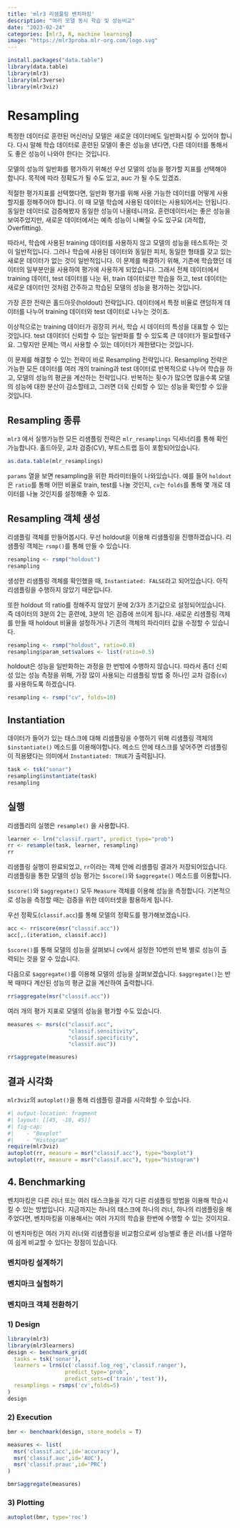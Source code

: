 ```yaml
---
title: 'mlr3 리샘플링 벤치마킹'
description: "여러 모델 동시 학습 및 성능비교"
date: "2023-02-24"
categories: [mlr3, R, machine learning]
image: "https://mlr3proba.mlr-org.com/logo.svg"
---
```


```r
install.packages("data.table")
library(data.table)
library(mlr3)
library(mlr3verse)
library(mlr3viz)
```

# Resampling

특정한 데이터로 훈련된 머신러닝 모델은 새로운 데이터에도 일반화시킬 수 있어야 합니다. 다시 말해 학습 데이터로 훈련된 모델이 좋은 성능을 낸다면, 다른 데이터를 통해서도 좋은 성능이 나와야 한다는 것입니다.

모델의 성능의 일반화를 평가하기 위해선 우선 모델의 성능을 평가할 지표를 선택해야 합니다. 목적에 따라 정확도가 될 수도 있고, auc 가 될 수도 있겠죠.

적절한 평가지표를 선택했다면, 일반화 평가를 위해 사용 가능한 데이터를 어떻게 사용할지를 정해주어야 합니다. 이 때 모델 학습에 사용된 데이터는 사용되어서는 안됩니다. 동일한 데이터로 검증해봤자 동일한 성능이 나올테니까요. 훈련데이터서는 좋은 성능을 보여주었지만, 새로운 데이터에서는 예측 성능이 나빠질 수도 있구요 (과적합, Overfitting).

따라서, 학습에 사용된 training 데이터를 사용하지 않고 모델의 성능을 테스트하는 것이 일반적입니다. 그러나 학습에 사용된 데이터와 동일한 피처, 동일한 형태를 갖고 있는 새로운 데이터가 없는 것이 일반적입니다. 이 문제를 해결하기 위해, 기존에 학습했던 데이터의 일부분만을 사용하여 평가에 사용하게 되었습니다. 그래서 전체 데이터에서 training 데이터, test 데이터를 나눈 뒤, train 데이터로만 학습을 하고, test 데이터는 새로운 데이터인 것처럼 간주하고 학습된 모델의 성능을 평가하는 것입니다.

가장 흔한 전략은 홀드아웃(holdout) 전략입니다. 데이터에서 특정 비율로 랜덤하게 데이터를 나누어 training 데이터와 test 데이터로 나누는 것이죠.

이상적으로는 training 데이터가 굉장히 커서, 학습 시 데이터의 특성을 대표할 수 있는 것입니다. test 데이터더 신뢰할 수 있는 일반화를 할 수 있도록 큰 데이터가 필요할테구요. 그렇지만 문제는 역시 사용할 수 있는 데이터가 제한됐다는 것입니다.

이 문제를 해결할 수 있는 전략이 바로 Resampling 전략입니다. Resampling 전략은 가능한 모든 데이터를 여러 개의 training과 test 데이터로 반복적으로 나누어 학습을 하고, 모델의 성능의 평균을 계산하는 전략입니다. 반복하는 횟수가 많으면 많을수록 모델의 성능에 대한 분산이 감소할테고, 그러면 더욱 신뢰할 수 있는 성능을 확인할 수 있을 것입니다.

## Resampling 종류

`mlr3` 에서 실행가능한 모든 리샘플링 전략은 `mlr_resamplings` 딕셔너리를 통해 확인가능합니다. 홀드아웃, 교차 검증(CV), 부트스트랩 등이 포함되어있습니다.

```r
as.data.table(mlr_resamplings)
```

`params` 열을 보면 resampling을 위한 파라미터들이 나와있습니다. 예를 들어 `holdout`은 `ratio`를 통해 어떤 비율로 train, test를 나눌 것인지, `cv`는 `folds`를 통해 몇 개로 데이터를 나눌 것인지를 설정해줄 수 있죠.

## Resampling 객체 생성

리샘플링 객체를 만들어봅시다. 우선 holdout을 이용해 리샘플링을 진행하겠습니다. 리샘플링 객체는 `rsmp()`를 통해 만들 수 있습니다.

```r

resampling <- rsmp("holdout")
resampling
```

생성한 리샘플링 객체를 확인했을 때, `Instantiated: FALSE`라고 되어있습니다. 아직 리샘플링을 수행하지 않았기 때문입니다.

또한 holdout 의 ratio를 정해주지 않았기 문에 2/3가 초기값으로 설정되어있습니다. 즉 데이터의 3분의 2는 훈련에, 3분의 1은 검증에 쓰이게 됩니다. 새로운 리샘플링 객체를 만들 때 holdout 비율을 설정하거나 기존의 객체의 파라미터 값을 수정할 수 있습니다.

```r
resampling <- rsmp("holdout", ratio=0.8)
resampling$param_set$values <- list(ratio=0.5)
```

holdout은 성능을 일반화하는 과정을 한 번밖에 수행하지 않습니다. 따라서 좀더 신뢰성 있는 성능 측정을 위해, 가장 많이 사용되는 리샘플링 방법 중 하나인 교차 검증(`cv`)를 사용하도록 하겠습니다.

```r
resampling <- rsmp("cv", folds=10)
```

## Instantiation

데이터가 들어가 있는 태스크에 대해 리샘플링을 수행하기 위해 리샘플링 객체의 `$instantiate()` 메소드를 이용해야합니다. 메소드 안에 태스크를 넣어주면 리샘플링이 적용됐다는 의미에서 `Instantiated: TRUE`가 출력됩니다.

```r
task <- tsk("sonar")
resampling$instantiate(task)
resampling
```

## 실행

리샘플리의 실행은 `resample()` 을 사용합니다.

```r
learner <- lrn("classif.rpart", predict_type="prob")
rr <- resample(task, learner, resampling)
rr
```

리샘플링 실행이 완료되었고, `rr`이라는 객체 안에 리샘플링 결과가 저장되어있습니다. 리샘플링을 통한 모델의 성능 평가는 `$score()`와 `$aggregate()` 메소드를 이용합니다.

`$score()`와 `$aggregate()` 모두 `Measure` 객체를 이용해 성능을 측정합니다. 기본적으로 성능을 측정할 때는 검증을 위한 데이터셋을 활용하게 됩니다.

우선 정확도(`classif.acc`)를 통해 모델의 정확도를 평가해보겠습니다.

```r
acc <- rr$score(msr("classif.acc"))
acc[,.(iteration, classif.acc)]
```

`$score()`를 통해 모델의 성능을 살펴보니 cv에서 설정한 10번의 반복 별로 성능이 출력되는 것을 알 수 있습니다.

다음으로 `$aggregate()`를 이용해 모델의 성능을 살펴보겠습니다. `$aggregate()`는 반복 때마다 계산된 성능의 평균 값을 계산하여 출력합니다.

```r
rr$aggregate(msr("classif.acc"))
```

여러 개의 평가 지표로 모델의 성능을 평가할 수도 있습니다.

```r
measures <- msrs(c("classif.acc",
                   "classif.sensitivity",
                   "classif.specificity",
                   "classif.auc"))

rr$aggregate(measures)
```

## 결과 시각화

`mlr3viz`의 `autoplot()`을 통해 리샘플링 결과를 시각화할 수 있습니다.

```r
#| output-location: fragment
#| layout: [[45, -10, 45]]
#| fig-cap: 
#|    - "Boxplot"
#|    - "Histogram"
require(mlr3viz)
autoplot(rr, measure = msr("classif.acc"), type="boxplot")
autoplot(rr, measure = msr("classif.acc"), type="histogram")
```

## 4. Benchmarking

벤치마킹은 다른 러너 또는 여러 태스크들을 각기 다른 리샘플링 방법을 이용해 학습시킬 수 있는 방법입니다. 지금까지는 하나의 태스크에 하나의 러너, 하나의 리샘플링을 해주었다면, 벤치마킹을 이용해서는 여러 가지의 학습을 한번에 수행할 수 있는 것이지요.

이 벤치마킹은 여러 가지 러너와 리샘플링을 비교함으로써 성능별로 좋은 러너를 나열하여 쉽게 비교할 수 있다는 장점이 있습니다.

### 벤치마킹 설계하기

### 벤치마크 실험하기

### 벤치마크 객체 전환하기

### 1) Design

```r
library(mlr3)
library(mlr3learners)
design <- benchmark_grid(
  tasks = tsk('sonar'),
  learners = lrns(c('classif.log_reg','classif.ranger'),
                  predict_type='prob',
                  predict_sets=c('train','test')),
  resamplings = rsmps('cv',folds=5)
)
design
```

### 2) Execution

```r
bmr <- benchmark(design, store_models = T)

measures <- list(
  msr('classif.acc',id='accuracy'),
  msr('classif.auc',id='AUC'),
  msr('classif.prauc',id='PRC')
)

bmr$aggregate(measures)
```

### 3) Plotting

```r
autoplot(bmr, type='roc')
```
